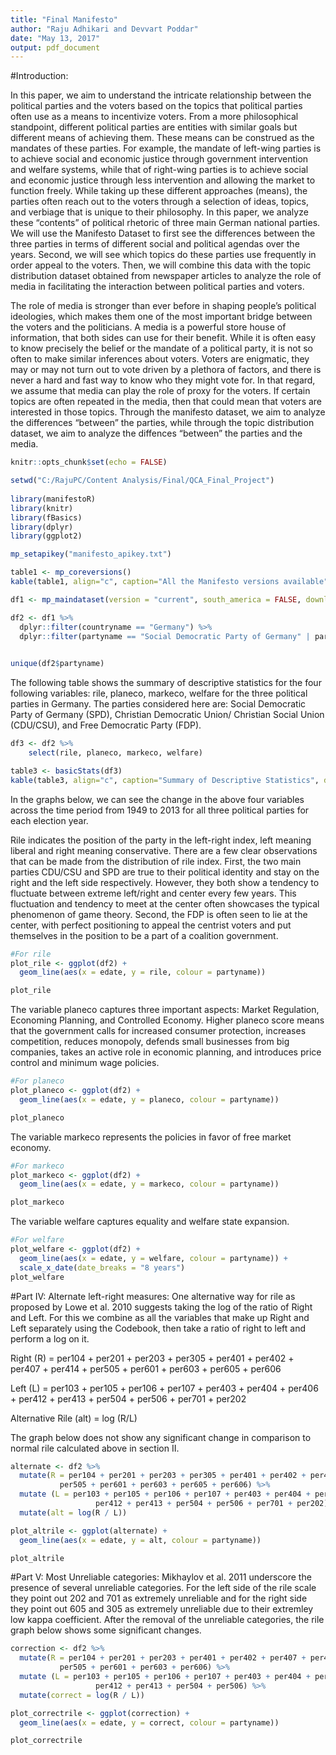 ```yaml
---
title: "Final Manifesto"
author: "Raju Adhikari and Devvart Poddar"
date: "May 13, 2017"
output: pdf_document
---
```


#Introduction:

In this paper, we aim to understand the intricate relationship between the political parties and the voters based on the topics that political parties often use as a means to incentivize voters. From a more philosophical standpoint, different political parties are entities with similar goals but different means of achieving them. These means can be construed as the mandates of these parties. For example, the mandate of left-wing parties is to achieve social and economic justice through government intervention and welfare systems, while that of right-wing parties is to achieve social and economic justice through less intervention and allowing the market to function freely. While taking up these different approaches (means), the parties often reach out to the voters through a selection of ideas, topics, and verbiage that is unique to their philosophy. In this paper, we analyze these "contents" of political rhetoric of three main German national parties. We will use the Manifesto Dataset to first see the differences between the three parties in terms of different social and political agendas over the years. Second, we will see which topics do these parties use frequently in order appeal to the voters. Then, we will combine this data with the topic distribution dataset obtained from newspaper articles to analyze the role of media in facilitating the interaction between political parties and voters.

The role of media is stronger than ever before in shaping people's political ideologies, which makes them one of the most important bridge between the voters and the politicians. A media is a powerful store house of information, that both sides can use for their benefit. While it is often easy to know precisely the belief or the mandate of a political party, it is not so often to make similar inferences about voters. Voters are enigmatic, they may or may not turn out to vote driven by a plethora of factors, and there is never a hard and fast way to know who they might vote for. In that regard, we assume that media can play the role of proxy for the voters. If certain topics are often repeated in the media, then that could mean that voters are interested in those topics. Through the manifesto dataset, we aim to analyze the differences "between" the parties, while through the topic distribution dataset, we aim to analyze the diffences "between" the parties and the media.   

```r
knitr::opts_chunk$set(echo = FALSE)

setwd("C:/RajuPC/Content Analysis/Final/QCA_Final_Project")
  
library(manifestoR)
library(knitr)
library(fBasics)
library(dplyr)
library(ggplot2)

```

```r
mp_setapikey("manifesto_apikey.txt")

table1 <- mp_coreversions()
kable(table1, align="c", caption="All the Manifesto versions available")

```

```r
df1 <- mp_maindataset(version = "current", south_america = FALSE, download_format = NULL, apikey = NULL)

df2 <- df1 %>%
  dplyr::filter(countryname == "Germany") %>%
  dplyr::filter(partyname == "Social Democratic Party of Germany" | partyname == "Christian Democratic Union/Christian Social Union" | partyname == "Free Democratic Party")
 

unique(df2$partyname)

```

The following table shows the summary of descriptive statistics for the four following variables: rile, planeco, markeco, welfare for the three political parties in Germany. The parties considered here are: Social Democratic Party of Germany (SPD), Christian Democratic Union/ Christian Social Union (CDU/CSU), and Free Democratic Party (FDP).

```r
df3 <- df2 %>%
    select(rile, planeco, markeco, welfare)

table3 <- basicStats(df3)
kable(table3, align="c", caption="Summary of Descriptive Statistics", digits = 2)

```

In the graphs below, we can see the change in the above four variables across the time period from 1949 to 2013 for all three political parties for each election year. 

Rile indicates the position of the party in the left-right index, left meaning liberal and right meaning conservative. There are a few clear observations that can be made from the distribution of rile index. First, the two main parties CDU/CSU and SPD are true to their political identity and stay on the right and the left side respectively. However, they both show a tendency to fluctuate between extreme left/right and center every few years. This fluctuation and tendency to meet at the center often showcases the typical phenomenon of game theory. Second, the FDP is often seen to lie at the center, with perfect positioning to appeal the centrist voters and put themselves in the position to be a part of a coalition government.  

```r
#For rile
plot_rile <- ggplot(df2) +
  geom_line(aes(x = edate, y = rile, colour = partyname)) 

plot_rile
```

The variable planeco captures three important aspects: Market Regulation, Economing Planning, and Controlled Economy. Higher planeco score means that the government calls for increased consumer protection, increases competition, reduces monopoly, defends small businesses from big companies, takes an active role in economic planning, and introduces price control and minimum wage policies.

```r
#For planeco
plot_planeco <- ggplot(df2) +
  geom_line(aes(x = edate, y = planeco, colour = partyname)) 

plot_planeco
```
 
The variable markeco represents the policies in favor of free market economy.

```r
#For markeco
plot_markeco <- ggplot(df2) +
  geom_line(aes(x = edate, y = markeco, colour = partyname)) 

plot_markeco
```

The variable welfare captures equality and welfare state expansion.

```r
#For welfare
plot_welfare <- ggplot(df2) +
  geom_line(aes(x = edate, y = welfare, colour = partyname)) +
  scale_x_date(date_breaks = "8 years")
plot_welfare
```


#Part IV: Alternate left-right measures:
One alternative way for rile as proposed by Lowe et al. 2010 suggests taking the log of the ratio of Right and Left. For this we combine as all the variables that make up Right and Left separately using the Codebook, then take a ratio of right to left and perform a log on it.

Right (R) = per104 + per201 + per203 + per305 + per401 + per402 + per407 + per414 + per505 + per601 + per603 + per605 + per606

Left (L) = per103 + per105 + per106 + per107 + per403 + per404 + per406 + per412 + per413 + per504 + per506 + per701 + per202

Alternative Rile (alt) = log (R/L)

The graph below does not show any significant change in comparison to normal rile calculated above in section II.
```r
alternate <- df2 %>%
  mutate(R = per104 + per201 + per203 + per305 + per401 + per402 + per407 + per414 + 
           per505 + per601 + per603 + per605 + per606) %>%
  mutate (L = per103 + per105 + per106 + per107 + per403 + per404 + per406 + 
                   per412 + per413 + per504 + per506 + per701 + per202) %>%
  mutate(alt = log(R / L))
```

```r

plot_altrile <- ggplot(alternate) +
  geom_line(aes(x = edate, y = alt, colour = partyname)) 

plot_altrile

```

#Part V: Most Unreliable categories:
Mikhaylov et al. 2011 underscore the presence of several unreliable categories. For the left side of the rile scale they point out 202 and 701 as extremely unreliable and for the right side they point out 605 and 305 as extremely unreliable due to their extremley low kappa coefficient. After the removal of the unreliable categories, the rile graph below shows some significant changes.


```r
correction <- df2 %>%
  mutate(R = per104 + per201 + per203 + per401 + per402 + per407 + per414 + 
           per505 + per601 + per603 + per606) %>%
  mutate (L = per103 + per105 + per106 + per107 + per403 + per404 + per406 + 
                   per412 + per413 + per504 + per506) %>%
  mutate(correct = log(R / L))
```

```r

plot_correctrile <- ggplot(correction) +
  geom_line(aes(x = edate, y = correct, colour = partyname)) 

plot_correctrile

```

